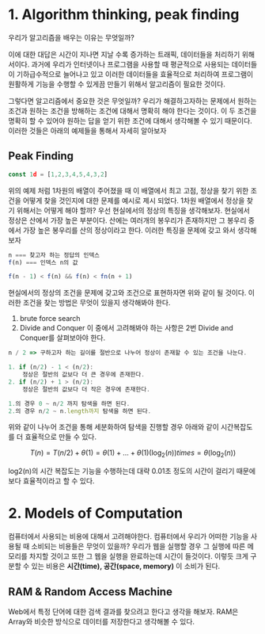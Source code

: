# 1. Algorithm thinking, peak finding

우리가 알고리즘을 배우는 이유는 무엇일까?

이에 대한 대답은 시간이 지나면 지날 수록 증가하는 트래픽, 데이터들을 처리하기 위해서이다. 과거에 우리가 인터넷이나 프로그램을 사용할 때 평균적으로 사용되는 데이터들이 기하급수적으로 늘어나고 있고 이러한 데이터들을 효율적으로 처리하여 프로그램이 원활하게 기능을 수행할 수 있게끔 만들기 위해서 알고리즘이 필요한 것이다.

그렇다면 알고리즘에서 중요한 것은 무엇일까?
우리가 해결하고자하는 문제에서 원하는 조건과 원하는 조건을 방해하는 조건에 대해서 명확히 해야 한다는 것이다. 이 두 조건을 명확히 할 수 있어야 원하는 답을 얻기 위한 조건에 대해서 생각해볼 수 있기 때문이다. 이러한 것들은 아래의 예제들을 통해서 자세히 알아보자

## Peak Finding

```javascript
const 1d = [1,2,3,4,5,4,3,2]
```
위의 예제 처럼 1차원의 배열이 주어졌을 때 이 배열에서 최고 고점, 정상을 찾기 위한 조건을 어떻게 찾을 것인지에 대한 문제를 예시로 제시 되었다. 1차원 배열에서 정상을 찾기 위해서는 어떻게 해야 할까? 우선 현실에서의 정상의 특징을 생각해보자. 
현실에서 정상은 산에서 가장 높은 부분이다. 산에는 여러개의 봉우리가 존재하지만 그 봉우리 중에서 가장 높은 봉우리를 산의 정상이라고 한다. 이러한 특징을 문제에 갖고 와서 생각해보자

```javascript
n === 찾고자 하는 정답의 인덱스
f(n) === 인덱스 n의 값

f(n - 1) < f(n) && f(n) < fn(n + 1)
```
현실에서의 정상의 조건을 문제에 갖고와 조건으로 표현하자면 위와 같이 될 것이다. 이러한 조건을 찾는 방법은 무엇이 있을지 생각해봐야 한다. 
 1. brute force search
 2. Divide and Conquer
이 중에서 고려해봐야 하는 사항은 2번 Divide and Conquer를 살펴보아야 한다.

```javascript
n / 2 => 구하고자 하는 길이를 절반으로 나누어 정상이 존재할 수 있는 조건을 나눈다.

1. if (n/2) - 1 < (n/2):
	정상은 절반의 값보다 더 큰 경우에 존재한다.
2. if (n/2) + 1 > (n/2):
	정상은 절반의 값보다 더 작은 경우에 존재한다.

1.의 경우 0 ~ n/2 까지 탐색을 하면 된다.
2.의 경우 n/2 ~ n.length까지 탐색을 하면 된다.
```
위와 같이 나누어 조건을 통해 세분화하여 탐색을 진행할 경우 아래와 같이 시간복잡도를 더 효율적으로 만들 수 있다.

$$T(n) = T(n/2) + \theta(1) = \theta(1) + \dots + \theta(1)(\log_2(n))times = \theta(\log_2(n))$$

log2(n)의 시간 복잡도는 기능을 수행하는데 대략 0.01초 정도의 시간이 걸리기 때문에 보다 효율적이라고 할 수 있다.

# 2. Models of Computation

컴퓨터에서 사용되는 비용에 대해서 고려해야한다. 컴퓨터에서 우리가 어떠한 기능을 사용될 때 소비되는 비용들은 무엇이 있을까? 우리가 웹을 실행할 경우 그 실행에 따른 메모리를 차지할 것이고 또한 그 웹을 실행을 완료하는데 시간이 들것이다. 이렇듯 크게 구분할 수 있는 비용은 **시간(time), 공간(space, memory)** 이 소비가 된다. 

## RAM & Random Access Machine
Web에서 특정 단어에 대한 검색 결과를 찾으려고 한다고 생각을 해보자. RAM은 Array와 비슷한 방식으로 데이터를 저장한다고 생각해볼 수 있다. 
